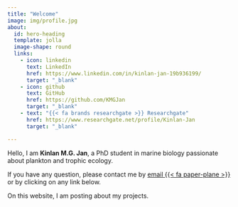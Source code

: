 ```yaml
---
title: "Welcome"
image: img/profile.jpg
about:
  id: hero-heading
  template: jolla
  image-shape: round
  links:
    - icon: linkedin
      text: LinkedIn
      href: https://www.linkedin.com/in/kinlan-jan-19b936199/
      target: "_blank"
    - icon: github
      text: GitHub
      href: https://github.com/KMGJan
      target: "_blank"
    - text: "{{< fa brands researchgate >}} Researchgate"
      href: https://www.researchgate.net/profile/Kinlan-Jan
      target: "_blank"

---
```



:::{.center}

Hello, I am **Kinlan M.G. Jan**, a PhD student in marine biology passionate about plankton and trophic ecology.

If you have any question, please contact me by [email {{< fa paper-plane >}}](mailto:kinlan.jan@su.se){.button} or by clicking on any link below.

On this website, I am posting about my projects.

:::
